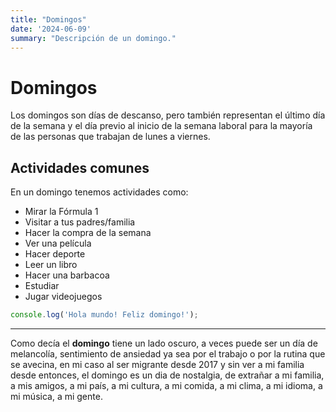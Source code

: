 ```yaml
---
title: "Domingos"
date: '2024-06-09'
summary: "Descripción de un domingo."
---
```


# Domingos

Los domingos son días de descanso, pero también representan el último día de la semana y el día previo al inicio de la semana laboral para la mayoría de las personas que trabajan de lunes a viernes.

## Actividades comunes

En un domingo tenemos actividades como:

- Mirar la Fórmula 1
- Visitar a tus padres/familia
- Hacer la compra de la semana
- Ver una película
- Hacer deporte
- Leer un libro
- Hacer una barbacoa
- Estudiar
- Jugar videojuegos

```javascript
console.log('Hola mundo! Feliz domingo!');
```

---
Como decía el **domingo** tiene un lado oscuro, a veces puede ser un día de melancolía, sentimiento de ansiedad ya sea por el trabajo o por la rutina que se avecina, en mi caso al ser migrante desde 2017 y sin ver a mi familia desde entonces, el domingo es un dia de nostalgia, de extrañar a mi familia, a mis amigos, a mi país, a mi cultura, a mi comida, a mi clima, a mi idioma, a mi música, a mi gente.